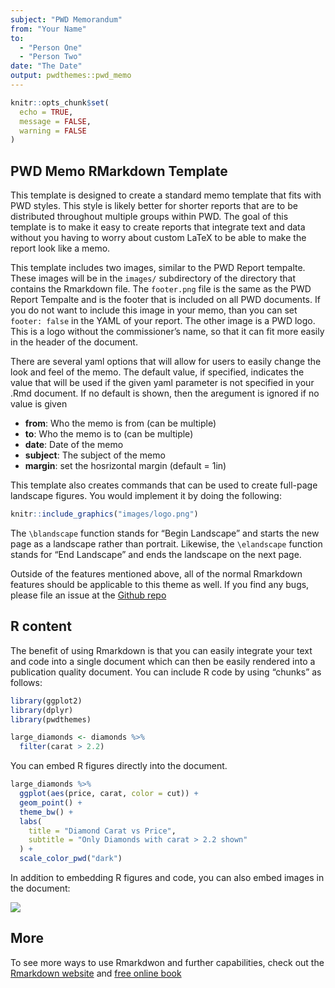 ```yaml
---
subject: "PWD Memorandum"
from: "Your Name"
to: 
  - "Person One"
  - "Person Two"
date: "The Date"
output: pwdthemes::pwd_memo
---
```


```r
knitr::opts_chunk$set(
  echo = TRUE,
  message = FALSE, 
  warning = FALSE
)
```

## PWD Memo RMarkdown Template

This template is designed to create a standard memo template that fits with PWD styles. This style is likely better for shorter reports that are to be distributed throughout multiple groups within PWD. The goal of this template is to make it easy to create reports that integrate text and data without you having to worry about custom LaTeX to be able to make the report look like a memo. 

This template includes two images, similar to the PWD Report tempalte. These images will be in the `images/` subdirectory of the directory that contains the Rmarkdown file. The `footer.png` file is the same as the PWD Report Tempalte and is the footer that is included on all PWD documents. If you do not want to include this image in your memo, than you can set `footer: false` in the YAML of your report. The other image is a PWD logo. This is a logo without the commissioner's name, so that it can fit more easily in the header of the document. 

There are several yaml options that will allow for users to easily change the look and feel of the memo. The default value, if specified, indicates the value that will be used if the given yaml parameter is not specified in your .Rmd document. If no default is shown, then the aregument is ignored if no value is given

  * **from**: Who the memo is from (can be multiple)
  * **to**: Who the memo is to (can be multiple)
  * **date**: Date of the memo
  * **subject**: The subject of the memo
  * **margin**: set the hosrizontal margin (default = 1in)


This template also creates commands that can be used to create full-page landscape figures. You would implement it by doing the following:


\newpage
\blandscape

```r
knitr::include_graphics("images/logo.png")
```

\newpage
\elandscape

The `\blandscape` function stands for "Begin Landscape" and starts the new page as a landscape rather than portrait. Likewise, the `\elandscape` function stands for "End Landscape" and ends the landscape on the next page.

Outside of the features mentioned above, all of the normal Rmarkdown features should be applicable to this theme as well. If you find any bugs, please file an issue at the [Github repo](https://github.com/tbradley1013/pwdthemes/issues)

## R content

The benefit of using Rmarkdown is that you can easily integrate your text and code into a single document which can then be easily rendered into a publication quality document. You can include R code by using "chunks" as follows:

```r
library(ggplot2)
library(dplyr)
library(pwdthemes)
```

```r
large_diamonds <- diamonds %>% 
  filter(carat > 2.2)
```

You can embed R figures directly into the document. 

```r
large_diamonds %>% 
  ggplot(aes(price, carat, color = cut)) + 
  geom_point() + 
  theme_bw() + 
  labs(
    title = "Diamond Carat vs Price",
    subtitle = "Only Diamonds with carat > 2.2 shown"
  ) + 
  scale_color_pwd("dark")

```

In addition to embedding R figures and code, you can also embed images in the document:

![](images/logo.png)

## More

To see more ways to use Rmarkdwon and further capabilities, check out the [Rmarkdown website](https://rmarkdown.rstudio.com/index.html) and [free online book](https://bookdown.org/yihui/rmarkdown/)
